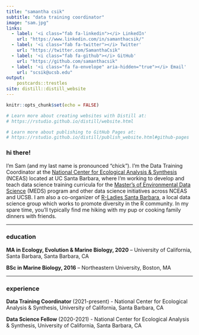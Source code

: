 ```yaml
---
title: "samantha csik"
subtitle: "data training coordinator"
image: "sam.jpg"
links:
  - label: '<i class="fab fa-linkedin"></i> LinkedIn'
    url: "https://www.linkedin.com/in/samanthacsik/"
  - label: '<i class="fab fa-twitter"></i> Twitter'
    url: "https://twitter.com/SamanthaCsik"
  - label: '<i class="fab fa-github"></i> GitHub'
    url: "https://github.com/samanthacsik"
  - label: '<i class="fa fa-envelope" aria-hidden="true"></i> Email'
    url: "scsik@ucsb.edu"
output:
    postcards::trestles
site: distill::distill_website
---
```


```r
knitr::opts_chunk$set(echo = FALSE)

# Learn more about creating websites with Distill at:
# https://rstudio.github.io/distill/website.html

# Learn more about publishing to GitHub Pages at:
# https://rstudio.github.io/distill/publish_website.html#github-pages

```

### hi there!    

I'm Sam (and my last name is pronounced "chick"). I'm the Data Training Coordinator at the [National Center for Ecological Analysis & Synthesis](https://www.nceas.ucsb.edu/) (NCEAS) located at UC Santa Barbara, where I'm working to develop and teach data science training curricula for the [Master's of Environmental Data Science](https://bren.ucsb.edu/masters-programs/master-environmental-data-science) (MEDS) program and other data science initiatives across NCEAS and UCSB. I am also a co-organizer of [R-Ladies Santa Barbara](https://www.meetup.com/rladies-santa-barbara/), a local data science group which works to promote diversity in the R community. In my spare time, you'll typically find me hiking with my pup or cooking family dinners with friends.

-----------------------------------------------------------------------------------------------------------------------------------

### education

**MA in Ecology, Evolution & Marine Biology, 2020** -- University of California, Santa Barbara, Santa Barbara, CA

**BSc in Marine Biology, 2016** -- Northeastern University, Boston, MA

-----------------------------------------------------------------------------------------------------------------------------------

### experience

**Data Training Coordinator** (2021-present) - National Center for Ecological Analysis & Synthesis, University of California, Santa Barbara, CA

**Data Science Fellow** (2020-2021) - National Center for Ecological Analysis & Synthesis, University of California, Santa Barbara, CA


